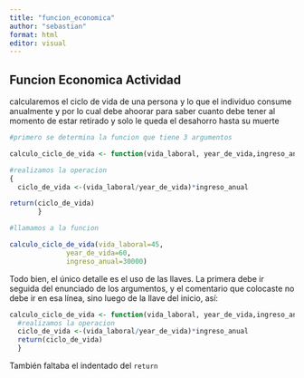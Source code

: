 ```yaml
---
title: "funcion_economica"
author: "sebastian"
format: html
editor: visual
---
```


## Funcion Economica Actividad

calcularemos el ciclo de vida de una persona y lo que el individuo consume anualmente y por lo cual debe ahoorar para saber cuanto debe tener al momento de estar retirado y solo le queda el desahorro hasta su muerte

```r
#primero se determina la funcion que tiene 3 argumentos

calculo_ciclo_de_vida <- function(vida_laboral, year_de_vida,ingreso_anual)

#realizamos la operacion 
{
  ciclo_de_vida <-(vida_laboral/year_de_vida)*ingreso_anual

return(ciclo_de_vida)
       }

#llamamos a la funcion

calculo_ciclo_de_vida(vida_laboral=45,
              year_de_vida=60,
              ingreso_anual=30000)

```

Todo bien, el único detalle es el uso de las llaves. La primera debe ir seguida del enunciado de los argumentos, y el comentario que colocaste no debe ir en esa línea, sino luego de la llave del inicio, así:

```r
calculo_ciclo_de_vida <- function(vida_laboral, year_de_vida,ingreso_anual){
  #realizamos la operacion 
  ciclo_de_vida <-(vida_laboral/year_de_vida)*ingreso_anual
  return(ciclo_de_vida)
  }
```

También faltaba el indentado del `return`
